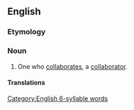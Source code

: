 ==English==
{{wikipedia|collaborationism}}

===Etymology===
{{suffix|en|collaboration|ist}}

===Noun===
{{en-noun}}

# One who [[collaborate]]s, a [[collaborator]].

====Translations====
{{trans-see|one who collaborates|collaborator}}

[[Category:English 6-syllable words]]